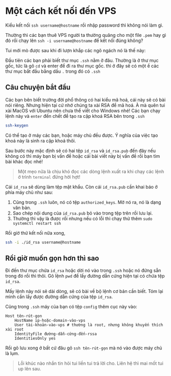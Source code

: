# Một cách kết nối đến VPS

Kiểu kết nối `ssh username@hostname` rồi nhập password thì không nói làm gì.

Thường thì các bạn thuê VPS người ta thường quăng cho một file `.pem` hay gì đó rồi chạy lên `ssh -i username@hostname` để kết nối đúng không?

Tui mới mò được sau khi đi lượn khắp các ngõ ngách nó là thế này:

Đầu tiên các bạn phải biết thư mục `.ssh` nằm ở đâu. Thường là ở thư mục gốc, tức là gõ `cd` và enter để đi ra thư mục gốc.
thì ở đây sẽ có một ề các thư mục bắt đầu bằng dấu `.` trong đó có `.ssh`

## Câu chuyện bắt đầu

Các bạn bên biết trường đời phổ thông có hai kiểu mã hoá, cái này sẽ có bài nói riêng. Nhưng hiện tại cứ nhớ chúng ta xài RSA để mã hoá.
À mà quên tui xài MacOS với Ubuntu nên chưa thể viết cho Windows nhé!
Các bạn chạy lệnh này và `enter` đến chết để tạo ra cặp khoá RSA bên trong `.ssh`

```sh
ssh-keygen
```

Có thể tạo ở máy các bạn, hoặc máy chủ đều được. Ý nghĩa của việc tạo khoá này là sinh ra cặp khoá thôi.

Sau bước này mặc định sẽ có hai tệp `id_rsa` và `id_rsa.pub` đến đây nếu không có thì máy bạn bị vấn đề hoặc cái bài viết này bị vấn đề rồi bạn tìm bài khác đọc nhé!

> Một mẹo nữa là chịu khó đọc các dòng lệnh xuất ra khi chạy các lệnh ở trình `terminal` đừng hời hợt!

Cái `id_rsa` sẽ dùng làm tệp mật khẩu. Còn cái `id_rsa.pub` cần khai báo ở phía máy chủ như sau:

1. Cũng trong `.ssh` luôn, nó có tệp `authorized_keys`. Mở nó ra, nó là dạng văn bản.
2. Sao chép nội dung của `id_rsa.pub` bỏ vào trong tệp trên rồi lưu lại.
3. Thường thì vậy là được rồi nhưng nếu có lỗi thì chạy thử thêm `sudo systemctl restart ssh`

Rồi giờ thử kết nối nữa xong,

```sh
ssh -i ./id_rsa username@hostname
```

## Rồi giờ muốn gọn hơn thì sao

Đi đến thư mục chứa `id_rsa` hoặc dời nó vào trong `.ssh` hoặc nó đứng sẵn trong đó rồi thì thôi.
Gõ lệnh `pwd` để lấy đường dẫn cứng hiện tại có chứa tệp `id_rsa`.

Mấy lệnh này nói sẽ dài dòng, sẽ có bài về bộ lệnh cơ bản cần biết. Tóm lại mình cần lấy được đường dẫn cứng của tệp `id_rsa`.

Cũng trong `.ssh` máy của bạn có tệp `config` thêm cục này vào:

```
Host tên-rút-gọn
    HostName ip-hoặc-domain-vào-vps
    User tài-khoản-vào-vps # thường là root, nhưng không khuyến thích xài root
    IdentityFile đường-dẫn-cứng-đến-rssa
    IdentitiesOnly yes
```

Rồi gõ lưu xong ở bất cứ đâu gõ `ssh tên-rút-gọn` mà nó vào được máy chủ là lụm.

> Lỗi khúc nào nhắn tin hỏi tui liền tui trả lời cho. Liên hệ thì mai mốt tui up lên sau.
